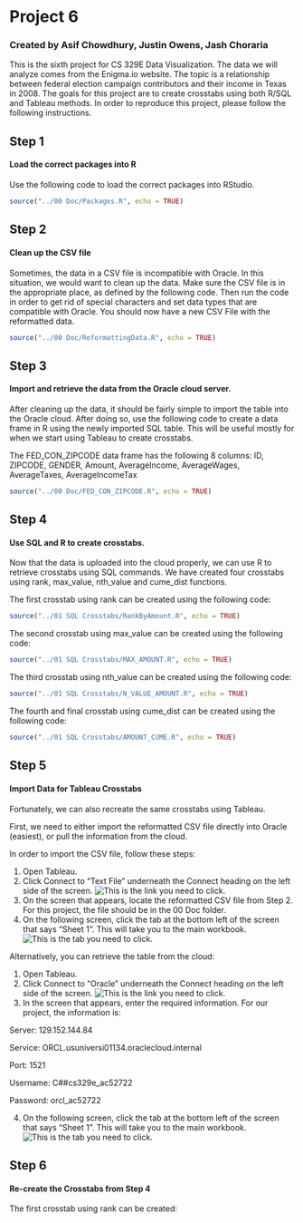 # Project 6
### Created by Asif Chowdhury, Justin Owens, Jash Choraria
This is the sixth project for CS 329E Data Visualization. The data we will analyze comes from the Enigma.io website. The topic is a relationship between federal election campaign contributors and their income in Texas in 2008.
The goals for this project are to create crosstabs using both R/SQL and Tableau methods.
In order to reproduce this project, please follow the following instructions.

## Step 1
#### Load the correct packages into R
Use the following code to load the correct packages into RStudio.

```r
source("../00 Doc/Packages.R", echo = TRUE)
```
## Step 2
#### Clean up the CSV file

Sometimes, the data in a CSV file is incompatible with Oracle. In this situation, we would want to clean up the data. Make sure the CSV file is in the appropriate place, as defined by the following code. Then run the code in order to get rid of special characters and set data types that are compatible with Oracle. You should now have a new CSV File with the reformatted data.

```r
source("../00 Doc/ReformattingData.R", echo = TRUE)
```

## Step 3
#### Import and retrieve the data from the Oracle cloud server.

After cleaning up the data, it should be fairly simple to import the table into the Oracle cloud. After doing so, use the following code to create a data frame in R using the newly imported SQL table. This will be useful mostly for when we start using Tableau to create crosstabs.

The FED_CON_ZIPCODE data frame has the following 8 columns: ID, ZIPCODE, GENDER, Amount, AverageIncome, AverageWages, AverageTaxes, AverageIncomeTax

```r
source("../00 Doc/FED_CON_ZIPCODE.R", echo = TRUE)
```

## Step 4
#### Use SQL and R to create crosstabs.

Now that the data is uploaded into the cloud properly, we can use R to retrieve crosstabs using SQL commands. We have created four crosstabs using rank, max_value, nth_value and cume_dist functions.

The first crosstab using rank can be created using the following code:

```r
source("../01 SQL Crosstabs/RankByAmount.R", echo = TRUE)
```

The second crosstab using max_value can be created using the following code:

```r
source("../01 SQL Crosstabs/MAX_AMOUNT.R", echo = TRUE)
```

The third crosstab using nth_value can be created using the following code:

```r
source("../01 SQL Crosstabs/N_VALUE_AMOUNT.R", echo = TRUE)
```

The fourth and final crosstab using cume_dist can be created using the following code:

```r
source("../01 SQL Crosstabs/AMOUNT_CUME.R", echo = TRUE)
```

## Step 5
#### Import Data for Tableau Crosstabs

Fortunately, we can also recreate the same crosstabs using Tableau.

First, we need to either import the reformatted CSV file directly into Oracle (easiest), or pull the information from the cloud.

In order to import the CSV file, follow these steps:

1) Open Tableau.
2) Click Connect to "Text File" underneath the Connect heading on the left side of the screen.
![This is the link you need to click.]("../02 Tableau Workbook/ConnectText.PNG")
3) On the screen that appears, locate the reformatted CSV file from Step 2. For this project, the file should be in the 00 Doc folder.
4) On the following screen, click the tab at the bottom left of the screen that says "Sheet 1". This will take you to the main workbook.
![This is the tab you need to click.]("../02 Tableau Workbook/Sheet1.PNG")

Alternatively, you can retrieve the table from the cloud:

1) Open Tableau.
2) Click Connect to "Oracle" underneath the Connect heading on the left side of the screen.
![This is the link you need to click.]("../02 Tableau Workbook/ConnectOracle.PNG")
3) In the screen that appears, enter the required information. For our project, the information is:

Server: 129.152.144.84

Service: ORCL.usuniversi01134.oraclecloud.internal

Port: 1521

Username: C##cs329e_ac52722

Password: orcl_ac52722

4) On the following screen, click the tab at the bottom left of the screen that says "Sheet 1". This will take you to the main workbook.
![This is the tab you need to click.]("../02 Tableau Workbook/Sheet1.PNG")

## Step 6
#### Re-create the Crosstabs from Step 4

The first crosstab using rank can be created:
